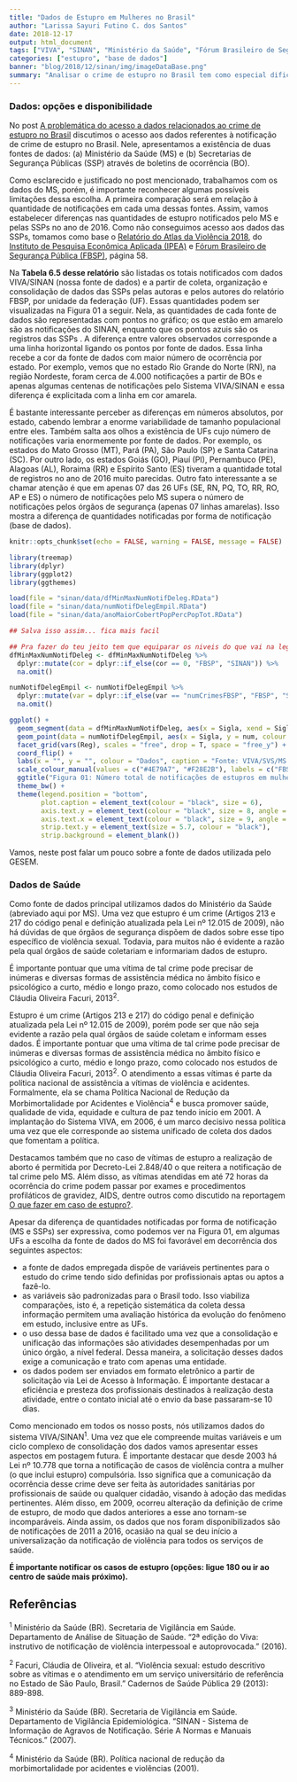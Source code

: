 ```yaml
---
title: "Dados de Estupro em Mulheres no Brasil"
author: "Larissa Sayuri Futino C. dos Santos"
date: 2018-12-17
output: html_document
tags: ["VIVA", "SINAN", "Ministério da Saúde", "Fórum Brasileiro de Segurança Pública"]
categories: ["estupro", "base de dados"]
banner: "blog/2018/12/sinan/img/imageDataBase.png"
summary: "Analisar o crime de estupro no Brasil tem como especial dificultador o acesso a dados. Nesse post, trazemos uma discussão simplificada sobre possíveis fonte de dados e razões pelas quais escolhemos empregar dados de notificações a partir de órgãos de saúde." 
---
```


### <a name="secIntroducao"></a>Dados: opções e disponibilidade
No post [A problemática do acesso a dados relacionados ao crime de estupro no Brasil](https://stats4good.github.io/gesem/blog/2018/07/acesso_dadosestupro/) discutimos o acesso aos dados referentes à notificação de crime de estupro no Brasil. Nele, apresentamos a existência de duas fontes de dados: (a) Ministério da Saúde (MS) e (b) Secretarias de Segurança Públicas (SSP) através de boletins de ocorrência (BO).

Como esclarecido e justificado no post mencionado, trabalhamos com os dados do MS, porém, é importante reconhecer algumas possíveis limitações dessa escolha. A primeira comparação será em relação à quantidade de notificações em cada uma dessas fontes. Assim, vamos estabelecer diferenças nas quantidades de estupro notificados pelo MS e pelas SSPs no ano de 2016. Como não conseguimos acesso aos dados das SSPs, tomamos como base o [Relatório do Atlas da Violência 2018](http://www.forumseguranca.org.br/wp-content/uploads/2018/06/FBSP_Atlas_da_Violencia_2018_Relatorio.pdf), do [Instituto de Pesquisa Econômica Aplicada (IPEA)](http://www.ipea.gov.br/portal/) e [Fórum Brasileiro de Segurança Pública (FBSP)](http://www.forumseguranca.org.br/), página 58. 

Na **Tabela 6.5 desse relatório** são listadas os totais notificados com dados VIVA/SINAN (nossa fonte de dados) e a partir de coleta, organização e consolidação de dados das SSPs pelas autoras e pelos autores do relatório FBSP, por unidade da federação (UF). Essas quantidades podem ser visualizadas na Figura 01 a seguir. Nela, as quantidades de cada fonte de dados são representadas com pontos no gráfico; os que estão em amarelo são as notificações do SINAN, enquanto que os pontos azuis são os registros das SSPs . A diferença entre valores observados corresponde a uma linha horizontal ligando os pontos por fonte de dados. Essa linha recebe a cor da fonte de dados com maior número de ocorrência por estado. Por exemplo, vemos que no estado Rio Grande do Norte (RN), na região Nordeste, foram cerca de 4.000 notificações a partir de BOs e apenas algumas centenas de notificações pelo Sistema VIVA/SINAN e essa diferença é explicitada com a linha em cor amarela.


É bastante interessante perceber as diferenças em números absolutos, por estado, cabendo lembrar a enorme variabilidade de tamanho populacional entre eles. Também salta aos olhos a existência de UFs cujo número de notificações varia enormemente por fonte de dados. Por exemplo, os estados do Mato Grosso (MT), Pará (PA), São Paulo (SP) e Santa Catarina (SC). Por outro lado, os estados Goiás (GO), Piauí (PI), Pernambuco (PE), Alagoas (AL), Roraima (RR) e Espírito Santo (ES) tiveram a quantidade total de registros no ano de 2016 muito parecidas. Outro fato interessante a se chamar atenção é que em apenas 07 das 26 UFs (SE, RN, PQ, TO, RR, RO, AP e ES) o número de notificações pelo MS supera o número de notificações pelos órgãos de segurança (apenas 07 linhas amarelas). Isso mostra a diferença de quantidades notificadas por forma de notificação (base de dados).


```r
knitr::opts_chunk$set(echo = FALSE, warning = FALSE, message = FALSE)

library(treemap)
library(dplyr)
library(ggplot2)
library(ggthemes)

load(file = "sinan/data/dfMinMaxNumNotifDeleg.RData")
load(file = "sinan/data/numNotifDelegEmpil.RData")
load(file = "sinan/data/anoMaiorCobertPopPercPopTot.RData")
```


```r
## Salva isso assim... fica mais facil 

## Pra fazer do teu jeito tem que equiparar os niveis do que vai na legenda...
dfMinMaxNumNotifDeleg <- dfMinMaxNumNotifDeleg %>%
  dplyr::mutate(cor = dplyr::if_else(cor == 0, "FBSP", "SINAN")) %>%
  na.omit()

numNotifDelegEmpil <- numNotifDelegEmpil %>%
  dplyr::mutate(var = dplyr::if_else(var == "numCrimesFBSP", "FBSP", "SINAN")) %>%
  na.omit()

ggplot() +
  geom_segment(data = dfMinMaxNumNotifDeleg, aes(x = Sigla, xend = Sigla, y = min, yend = max, color = cor)) + 
  geom_point(data = numNotifDelegEmpil, aes(x = Sigla, y = num, colour = var)) + 
  facet_grid(vars(Reg), scales = "free", drop = T, space = "free_y") +
  coord_flip() +
  labs(x = "", y = "", colour = "Dados", caption = "Fonte: VIVA/SVS/MS e Atlas da Violência 2018 por IPEA e FBSP (Tabela 6.5)") +
  scale_colour_manual(values = c("#4E79A7", "#F28E2B"), labels = c("FBSP", "SINAN")) +
  ggtitle("Figura 01: Número total de notificações de estupros em mulheres no Brasil \n e percentual de estupros coletivos por fonte de dados e UF em 2016") +
  theme_bw() +
  theme(legend.position = "bottom",
        plot.caption = element_text(colour = "black", size = 6),
        axis.text.y = element_text(colour = "black", size = 8, angle = 0, hjust=.5, vjust=.5, face="plain"),
        axis.text.x = element_text(colour = "black", size = 9, angle = 0, hjust=.5, vjust=.5, face="plain"),
        strip.text.y = element_text(size = 5.7, colour = "black"),
        strip.background = element_blank())
```

Vamos, neste post falar um pouco sobre a fonte de dados utilizada pelo GESEM.

### <a name="secIntroducao"></a>Dados de Saúde

Como fonte de dados principal utilizamos dados do Ministério da Saúde (abreviado aqui por MS). Uma vez que estupro é um crime (Artigos 213 e 217 do código penal e definição atualizada pela Lei nº 12.015 de 2009), não há dúvidas de que órgãos de segurança dispõem de dados sobre esse tipo específico de violência sexual. Todavia, para muitos não é evidente a razão pela qual órgãos de saúde coletariam e informariam dados de estupro. 

É importante pontuar que uma vítima de tal crime pode precisar de inúmeras e diversas formas de assistência médica no âmbito físico e psicológico a curto, médio e longo prazo, como colocado nos estudos de Cláudia Oliveira Facuri, 2013^2^. 

Estupro é um crime (Artigos 213 e 217) do código penal e definição atualizada pela Lei nº 12.015 de 2009), porém pode ser que não seja evidente a razão pela qual órgãos de saúde coletam e informam esses dados. É importante pontuar que uma vítima de tal crime pode precisar de inúmeras e diversas formas de assistência médica no âmbito físico e psicológico a curto, médio e longo prazo, como colocado nos estudos de Cláudia Oliveira Facuri, 2013^2^.
O atendimento a essas vítimas é parte da política nacional de assistência a vítimas de violência e acidentes. Formalmente, ela se chama Política Nacional de Redução da Morbimortalidade por Acidentes e Violência^4^ e busca promover saúde, qualidade de vida, equidade e cultura de paz tendo início em 2001. A implantação do Sistema VIVA, em 2006, é um marco decisivo nessa política uma vez que ele corresponde ao sistema unificado de coleta dos dados que fomentam a política.

Destacamos também que no caso de vítimas de estupro a realização de aborto é permitida por Decreto-Lei 2.848/40 o que reitera a notificação de tal crime pelo MS. Além disso, as vítimas atendidas em até 72 horas da ocorrência do crime podem passar por exames e procedimentos profiláticos de gravidez, AIDS, dentre outros como discutido na reportagem
 [O que fazer em caso de estupro?](https://brasil.elpais.com/brasil/2016/06/16/politica/1466096086_656617.html).

Apesar da diferença de quantidades notificadas por forma de notificação (MS e SSPs) ser expressiva, como podemos ver na Figura 01, em algumas UFs a escolha da fonte de dados do MS foi favorável em decorrência dos seguintes aspectos:

+ a fonte de dados empregada dispõe de variáveis pertinentes para o estudo do crime tendo sido definidas por profissionais aptas ou aptos a fazê-lo.
+ as variáveis são padronizadas para o Brasil todo. Isso viabiliza comparações, isto é, a repetição sistemática da coleta dessa informação permitem uma avaliação histórica da evolução do fenômeno em estudo, inclusive entre as UFs.
+ o uso dessa base de dados é facilitado uma vez que a consolidação e unificação das informações são atividades desempenhadas por um único órgão, a nível federal. Dessa maneira, a solicitação desses dados exige a comunicação e trato com apenas uma entidade. 
+ os dados podem ser enviados em formato eletrônico a partir de solicitação via Lei de Acesso à Informação. É importante destacar a eficiência e presteza dos profissionais destinados à realização desta atividade, entre o contato inicial até o envio da base passaram-se 10 dias.

Como mencionado em todos os nosso posts, nós utilizamos dados do sistema VIVA/SINAN^1^. Uma vez que ele compreende muitas variáveis e um ciclo complexo de consolidação dos dados vamos apresentar esses aspectos em postagem futura.
É importante destacar que desde 2003 há Lei nº 10.778 que torna a notificação de casos de violência contra a mulher (o que inclui estupro) compulsória. Isso significa que a comunicação da ocorrência desse crime deve ser feita às autoridades sanitárias por profissionais de saúde ou qualquer cidadão, visando à adoção das medidas pertinentes. Além disso, em 2009, ocorreu alteração da definição de crime de estupro, de modo que dados anteriores a esse ano tornam-se incomparáveis. Ainda assim, os dados que nos foram disponibilizados são de notificações de 2011 a 2016, ocasião na qual se deu início a universalização da notificação de violência para todos os serviços de saúde.

**É importante notificar os casos de estupro (opções: ligue 180 ou ir ao centro de saúde mais próximo).**

## Referências

^1^ Ministério da Saúde (BR). Secretaria de Vigilância em Saúde. Departamento de Análise de Situação de Saúde. "2ª edição do Viva: instrutivo de notificação de violência interpessoal e autoprovocada." (2016).

^2^ Facuri, Cláudia de Oliveira, et al. "Violência sexual: estudo descritivo sobre as vítimas e o atendimento em um serviço universitário de referência no Estado de São Paulo, Brasil." Cadernos de Saúde Pública 29 (2013): 889-898.

^3^ Ministério da Saúde (BR). Secretaria de Vigilância em Saúde. Departamento de Vigilância Epidemiológica. "SINAN - Sistema de Informação de Agravos de Notificação. Série A Normas e Manuais Técnicos." (2007).

^4^ Ministério da Saúde (BR). Política nacional de redução da morbimortalidade por acidentes e violências (2001).

